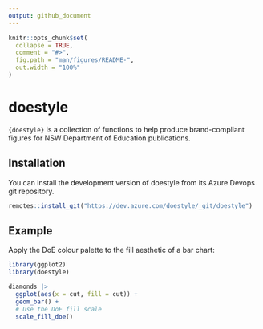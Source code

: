 ```yaml
---
output: github_document
---
```


<!-- README.md is generated from README.Rmd. Please edit that file -->

```r
knitr::opts_chunk$set(
  collapse = TRUE,
  comment = "#>",
  fig.path = "man/figures/README-",
  out.width = "100%"
)
```

# doestyle

<!-- badges: start -->
<!-- badges: end -->

`{doestyle}` is a collection of functions to help produce brand-compliant figures for NSW Department of Education publications.

## Installation

You can install the development version of doestyle from its Azure Devops git repository.

```r
remotes::install_git("https://dev.azure.com/doestyle/_git/doestyle")
```

## Example

Apply the DoE colour palette to the fill aesthetic of a bar chart:

```r
library(ggplot2)
library(doestyle)

diamonds |>
  ggplot(aes(x = cut, fill = cut)) +
  geom_bar() +
  # Use the DoE fill scale
  scale_fill_doe()
```
